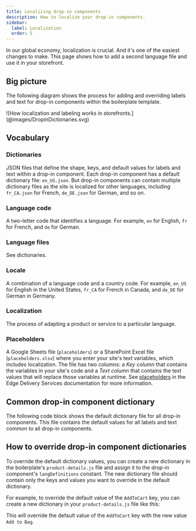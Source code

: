 ```yaml
---
title: Localizing drop-in components
description: How to localize your drop-in components.
sidebar:
  label: Localization
  order: 5
---
```



In our global economy, localization is crucial. And it's one of the easiest changes to make. This page shows how to add a second language file and use it in your storefront.

## Big picture

The following diagram shows the process for adding and overriding labels and text for drop-in components within the boilerplate template.

<Diagram caption="How localization and labeling works in storefronts.">
  ![How localization and labeling works in storefronts.](@images/DropinDictionaries.svg)
</Diagram>

## Vocabulary

<Vocabulary>

### Dictionaries

JSON files that define the shape, keys, and default values for labels and text within a drop-in component. Each drop-in component has a default dictionary file: `en_US.json`. But drop-in components can contain multiple dictionary files as the site is localized for other languages, including `fr_CA.json` for French, `de_DE.json` for German, and so on.

### Language code

A two-letter code that identifies a language. For example, `en` for English, `fr` for French, and `de` for German.

### Language files

See dictionaries.

### Locale

A combination of a language code and a country code. For example, `en_US` for English in the United States, `fr_CA` for French in Canada, and `de_DE` for German in Germany.

### Localization

The process of adapting a product or service to a particular language.

### Placeholders

A Google Sheets file (`placeholders`) or a SharePoint Excel file (`placeholders.xlsx`) where you enter your site's text variables, which includes localization. The file has two columns: a _Key column_ that contains the variables in your site's code and a _Text column_ that contains the text values that will replace those variables at runtime. See [placeholders](https://www.aem.live/docs/placeholders) in the Edge Delivery Services documentation for more information.

</Vocabulary>

## Common drop-in component dictionary

The following code block shows the default dictionary file for all drop-in components. This file contains the default values for all labels and text common to all drop-in components.

<CodeImport code={dictionary} title="Common drop-in component dictionary" lang="typescript" frame="none" />

## How to override drop-in component dictionaries

To override the default dictionary values, you can create a new dictionary in the boilerplate's `product-details.js` file and assign it to the drop-in component's `langDefinitions` constant. The new dictionary file should contain only the keys and values you want to override in the default dictionary.

For example, to override the default value of the `AddToCart` key, you can create a new dictionary in your `product-details.js` file like this:

This will override the default value of the `AddToCart` key with the new value `Add to Bag`.
